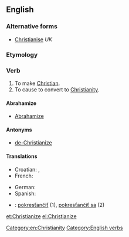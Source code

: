 ==English==

===Alternative forms===
* [[Christianise]] ''UK''

===Etymology===
{{suffix|Christian|ize}}

===Verb===
{{en-verb|Christianiz|es}}

# To make [[Christian]].
# To cause to convert to [[Christianity]].

====Abrahamize====
* [[Abrahamize]]

====Antonyms====
* [[de-Christianize]]

====Translations====
{{trans-top|to convert to Christianity}}
* Croatian: {{t-|hr|kristijanizirati|alt=kristijanizírati}}, {{t-|hr|pokrstiti|alt=pokr̀stiti}}
* French: {{t+|fr|christianiser}}
{{trans-mid}}
* German: {{t+|de|christianisieren}}
* Spanish: {{t-|es|cristianizar}}
{{trans-bottom}}

{{checktrans-top}}
* {{ttbc|sk}}: [[pokresťančiť]] (1), [[pokresťančiť sa]] (2)
{{trans-bottom}}

[[Category:en:Christianity]]
[[Category:English verbs]]

[[et:Christianize]]
[[el:Christianize]]